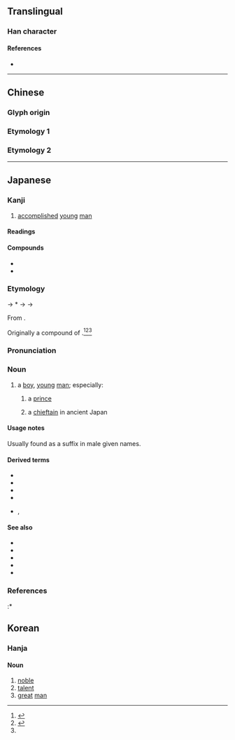 {{also|彥}}
{{character info/new}}
==Translingual==

===Han character===
{{Han char|rn=59|rad=彡|as=06|sn=9|four=|canj=YHHHH|ids=⿸产彡}}

====References====
* {{Han ref|kx=0363.131|dkj=09981|hdz=20854.090|uh=5F66|ud=24422}}

----

==Chinese==

===Glyph origin===
{{Han etym}}

===Etymology 1===
{{zh-see|彥}}

===Etymology 2===
{{zh-see|顏|ss}}

----

==Japanese==

===Kanji===
{{ja-kanji|grade=n|rs=彡06}}

# [[accomplish]]ed [[young]] [[man]]

====Readings====
{{ja-readings
|goon=げん
|kanon=げん
|kun=ひこ-
|nanori=お, さと, ひろ, やす, よし
}}

====Compounds====
* {{ja-r|俊彦|しゅんげん}}
* {{ja-r|諸彦|しょげん}}

===Etymology===
{{ja-kanjitab|ひこ|yomi=k}}
{{IPAfont|⟨pi<sub>1</sub> ko<sub>1</sub>⟩}} → *{{IPAchar|/pʲikʷo/}} → {{IPAchar|/fiko/}} → {{IPAchar|/hiko/}}

From {{inh|ja|ojp|sort=ひこ|-}}.

Originally a compound of {{compound|ja|sort=ひこ|日|tr1=hi|t1=[[sun]]|pos1=prefix or appellation used in reference to the imperial family|子|tr2=ko|t2=[[child]]}}.<ref name="KDJ">{{R:Kokugo Dai Jiten}}</ref><ref>{{R:Daijisen}}</ref><ref name="DJR"/>

===Pronunciation===
{{ja-pron|yomi=k|ひこ|acc=2|acc_ref=DJR|acc2=0|acc2_ref=DJR}}

===Noun===
{{ja-noun|ひこ}}

# {{lb|ja|euphemistic|poetic|sort=ひこ}} a [[boy]], [[young]] [[man]]; especially:
## a [[prince]]
## {{lb|ja|historical|sort=ひこ}} a [[chieftain]] in ancient Japan
#: {{ant|ja|姫|tr=hime}}

====Usage notes====
Usually found as a suffix in male given names.

====Derived terms====
{{der-top}}
* {{ja-r|彦帯|ひこ.おび}}
* {{ja-r|天彦|あまびこ}}
* {{ja-r|雨彦|あまびこ}}
* {{ja-r|苺|イチゴ}}
* {{ja-r|喉彦|のどひこ}}, {{ja-r|喉彦|のどびこ}}
{{der-bottom}}

====See also====
* {{ja-r|王子|おうじ|[[prince]]}}
* {{ja-r|王|おう|[[king]]}}
* {{ja-r|息子|むすこ|[[son]]}}
* {{ja-r|男|おとこ|[[man]]}}
* {{ja-r|若君|わかぎみ}}

===References===
<references/>
:* {{cite-book
|last=Ishihara
|first=Michihiro
|authorlink=
|coauthors=
|title=Shintei Gishi Wajinden: Chūgoku Seishi Nihonden (1)
|origyear=c. 3rd century
|date=1985-05-16
|pages=105-106
|publisher=Iwanami Shoten
|location=Tōkyō
|lang=ja
|isbn=4-00-334011-6
}}


==Korean==

===Hanja===
{{ko-hanja|언}}

====Noun====
# [[noble]]
# [[talent]]
# [[great]] [[man]]